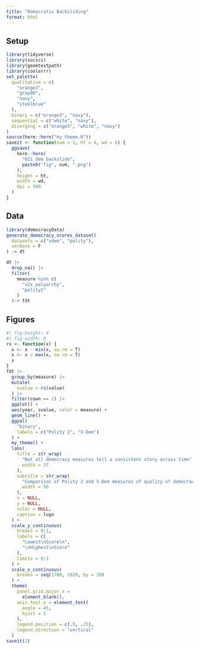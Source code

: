```yaml
---
title: "Democratic Backsliding"
format: html
---
```


## Setup

```r
library(tidyverse)
library(socsci)
library(geomtextpath)
library(coolorrr)
set_palette(
  qualitative = c(
    "orange3",
    "gray80",
    "navy",
    "steelblue"
  ),
  binary = c("orange3", "navy"),
  sequential = c("white", "navy"),
  diverging = c("orange3", "white", "navy")
)
source(here::here("my_theme.R"))
saveit <- function(num = 1, ht = 4, wd = 6) {
  ggsave(
    here::here(
      "021_dem_backslide",
      paste0("fig", num, ".png")
    ),
    height = ht,
    width = wd,
    dpi = 500
  )
}
```


## Data

```r
library(democracyData)
generate_democracy_scores_dataset(
  datasets = c("vdem", "polity"),
  verbose = F
) -> dt

dt |>
  drop_na() |>
  filter(
    measure %in% c(
      "v2x_polyarchy",
      "polity2"
    )
  )-> fdt
```


## Figures

```r
#| fig-height: 4
#| fig-width: 6
rs <- function(x) {
  x <- x - min(x, na.rm = T)
  x <- x / max(x, na.rm = T)
  x
}
fdt |>
  group_by(measure) |>
  mutate(
    svalue = rs(value)
  ) |>
  filter(cown == 2) |>
  ggplot() +
  aes(year, svalue, color = measure) +
  geom_line() +
  ggpal(
    "binary",
    labels = c("Polity 2", "V-Dem")
  ) +
  my_theme() +
  labs(
    title = str_wrap(
      "Not all democracy measures tell a consistent story across time",
      width = 37
    ),
    subtitle = str_wrap(
      "Comparison of Polity 2 and V-Dem measures of quality of democracy in the U.S.",
      width = 50
    ),
    x = NULL,
    y = NULL,
    color = NULL,
    caption = logo
  ) +
  scale_y_continuous(
    breaks = 0:1,
    labels = c(
      "Lowest\nScore\n",
      "\nHighest\nScore"
    ),
    limits = 0:1
  ) +
  scale_x_continuous(
    breaks = seq(1780, 2020, by = 20)
  ) +
  theme(
    panel.grid.major.x = 
      element_blank(),
    axis.text.x = element_text(
      angle = 45,
      hjust = 1
    ),
    legend.position = c(.9, .25),
    legend.direction = "vertical"
  )
saveit(1)
```



